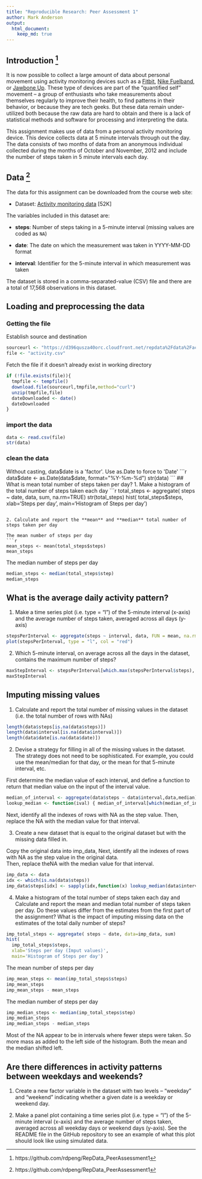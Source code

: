 ```yaml
---
title: "Reproducible Research: Peer Assessment 1"
author: Mark Anderson
output: 
  html_document:
    keep_md: true
---
```


## Introduction ^[https://github.com/rdpeng/RepData_PeerAssessment1]

It is now possible to collect a large amount of data about personal
movement using activity monitoring devices such as a
[Fitbit](http://www.fitbit.com), [Nike
Fuelband](http://www.nike.com/us/en_us/c/nikeplus-fuelband), or
[Jawbone Up](https://jawbone.com/up). These type of devices are part of
the "quantified self" movement -- a group of enthusiasts who take
measurements about themselves regularly to improve their health, to
find patterns in their behavior, or because they are tech geeks. But
these data remain under-utilized both because the raw data are hard to
obtain and there is a lack of statistical methods and software for
processing and interpreting the data.

This assignment makes use of data from a personal activity monitoring
device. This device collects data at 5 minute intervals through out the
day. The data consists of two months of data from an anonymous
individual collected during the months of October and November, 2012
and include the number of steps taken in 5 minute intervals each day.

## Data ^[https://github.com/rdpeng/RepData_PeerAssessment1]

The data for this assignment can be downloaded from the course web
site:

* Dataset: [Activity monitoring data](https://d396qusza40orc.cloudfront.net/repdata%2Fdata%2Factivity.zip) [52K]

The variables included in this dataset are:

* **steps**: Number of steps taking in a 5-minute interval (missing
    values are coded as `NA`)

* **date**: The date on which the measurement was taken in YYYY-MM-DD
    format

* **interval**: Identifier for the 5-minute interval in which
    measurement was taken




The dataset is stored in a comma-separated-value (CSV) file and there
are a total of 17,568 observations in this
dataset.



## Loading and preprocessing the data
### Getting the file
Establish source and destination
```r
sourceurl <- "https://d396qusza40orc.cloudfront.net/repdata%2Fdata%2Factivity.zip"
file <- "activity.csv"
```
Fetch the file if it doesn't already exist in working directory
```r
if (!file.exists(file)){
  tmpfile <- tempfile()
  download.file(sourceurl,tmpfile,method="curl")
  unzip(tmpfile,file)
  dateDownloaded <- date()
  dateDownloaded
}
```
### import the data
```r
data <- read.csv(file)
str(data)
```
### clean the data
Without casting, data$date is a 'factor'.  Use as.Date to force to 'Date'
```r
data$date <- as.Date(data$date, format="%Y-%m-%d")
str(data)
```
## What is mean total number of steps taken per day?
1. Make a histogram of the total number of steps taken each day
```r
total_steps <- aggregate( steps ~ date, data, sum, na.rm=TRUE)
str(total_steps)
hist(
  total_steps$steps,
  xlab='Steps per day',
  main='Histogram of Steps per day')
```

2. Calculate and report the **mean** and **median** total number of steps taken per day

The mean number of steps per day
```r
mean_steps <- mean(total_steps$steps)
mean_steps
```
The median number of steps per day
```r
median_steps <- median(total_steps$step)
median_steps
```

## What is the average daily activity pattern?

1. Make a time series plot (i.e. type = "l") of the 5-minute interval (x-axis) and the average number of steps taken, averaged across all days (y-axis)

```r
stepsPerInterval <- aggregate(steps ~ interval, data, FUN = mean, na.rm = TRUE) 
plot(stepsPerInterval, type = "l", col = "red")
```

2. Which 5-minute interval, on average across all the days in the dataset, contains the maximum number of steps?

```r
maxStepInterval <- stepsPerInterval[which.max(stepsPerInterval$steps), ]$interval
maxStepInterval
```

## Imputing missing values

1. Calculate and report the total number of missing values in the dataset (i.e. the total number of rows with NAs)
```r
length(data$steps[is.na(data$steps)])
length(data$interval[is.na(data$interval)])
length(data$date[is.na(data$date)])
```



2. Devise a strategy for filling in all of the missing values in the dataset. The strategy does not need to be sophisticated. For example, you could use the mean/median for that day, or the mean for that 5-minute interval, etc.

First determine the median value of each interval, and define a function to return
that median value on the input of the interval value.
```r
median_of_interval <- aggregate(data$steps ~ data$interval,data,median)
lookup_median <- function(ival) { median_of_interval[which(median_of_interval[,1]==ival),2] }
```
Next, identify all the indexes of rows with NA as the step value.  Then, replace the
NA with the median value for that interval.


3. Create a new dataset that is equal to the original dataset but with the missing data filled in.

Copy the original data into imp_data,
Next, identify all the indexes of rows with NA as the step value in the original data.  
Then, replace theNA with the median value for that interval.
```r
imp_data <- data
idx <- which(is.na(data$steps))
imp_data$steps[idx] <- sapply(idx,function(x) lookup_median(data$interval[x]))
```


4. Make a histogram of the total number of steps taken each day and Calculate and report the mean and median total number of steps taken per day. Do these values differ from the estimates from the first part of the assignment? What is the impact of imputing missing data on the estimates of the total daily number of steps?

```r
imp_total_steps <- aggregate( steps ~ date, data=imp_data, sum)
hist(
  imp_total_steps$steps,
  xlab='Steps per day (Imput values)',
  main='Histogram of Steps per day')
```

The mean number of steps per day
```r
imp_mean_steps <- mean(imp_total_steps$steps)
imp_mean_steps
imp_mean_steps - mean_steps
```
The median number of steps per day
```r
imp_median_steps <- median(imp_total_steps$step)
imp_median_steps
imp_median_steps - median_steps
```

Most of the NA appear to be in intervals where fewer steps were taken.  So more mass as added to the left side of the histogram.  Both the mean and the median shifted left.

## Are there differences in activity patterns between weekdays and weekends?

1. Create a new factor variable in the dataset with two levels – “weekday” and “weekend” indicating whether a given date is a weekday or weekend day.

2. Make a panel plot containing a time series plot (i.e. type = "l") of the 5-minute interval (x-axis) and the average number of steps taken, averaged across all weekday days or weekend days (y-axis). See the README file in the GitHub repository to see an example of what this plot should look like using simulated data.
